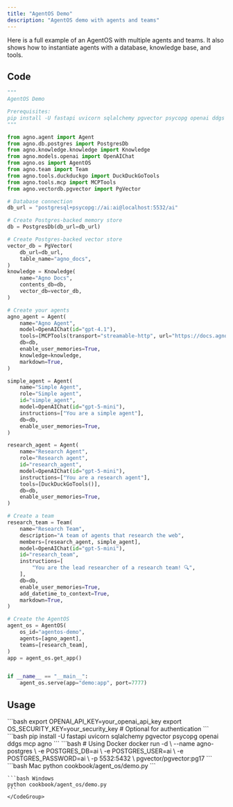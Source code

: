```yaml
---
title: "AgentOS Demo"
description: "AgentOS demo with agents and teams"
---
```


Here is a full example of an AgentOS with multiple agents and teams. It also shows how to instantiate agents with a database, knowledge base, and tools.

## Code

```python cookbook/agent_os/demo.py
"""
AgentOS Demo

Prerequisites:
pip install -U fastapi uvicorn sqlalchemy pgvector psycopg openai ddgs mcp
"""

from agno.agent import Agent
from agno.db.postgres import PostgresDb
from agno.knowledge.knowledge import Knowledge
from agno.models.openai import OpenAIChat
from agno.os import AgentOS
from agno.team import Team
from agno.tools.duckduckgo import DuckDuckGoTools
from agno.tools.mcp import MCPTools
from agno.vectordb.pgvector import PgVector

# Database connection
db_url = "postgresql+psycopg://ai:ai@localhost:5532/ai"

# Create Postgres-backed memory store
db = PostgresDb(db_url=db_url)

# Create Postgres-backed vector store
vector_db = PgVector(
    db_url=db_url,
    table_name="agno_docs",
)
knowledge = Knowledge(
    name="Agno Docs",
    contents_db=db,
    vector_db=vector_db,
)

# Create your agents
agno_agent = Agent(
    name="Agno Agent",
    model=OpenAIChat(id="gpt-4.1"),
    tools=[MCPTools(transport="streamable-http", url="https://docs.agno.com/mcp")],
    db=db,
    enable_user_memories=True,
    knowledge=knowledge,
    markdown=True,
)

simple_agent = Agent(
    name="Simple Agent",
    role="Simple agent",
    id="simple_agent",
    model=OpenAIChat(id="gpt-5-mini"),
    instructions=["You are a simple agent"],
    db=db,
    enable_user_memories=True,
)

research_agent = Agent(
    name="Research Agent",
    role="Research agent",
    id="research_agent",
    model=OpenAIChat(id="gpt-5-mini"),
    instructions=["You are a research agent"],
    tools=[DuckDuckGoTools()],
    db=db,
    enable_user_memories=True,
)

# Create a team
research_team = Team(
    name="Research Team",
    description="A team of agents that research the web",
    members=[research_agent, simple_agent],
    model=OpenAIChat(id="gpt-5-mini"),
    id="research_team",
    instructions=[
        "You are the lead researcher of a research team! 🔍",
    ],
    db=db,
    enable_user_memories=True,
    add_datetime_to_context=True,
    markdown=True,
)

# Create the AgentOS
agent_os = AgentOS(
    os_id="agentos-demo",
    agents=[agno_agent],
    teams=[research_team],
)
app = agent_os.get_app()


if __name__ == "__main__":
    agent_os.serve(app="demo:app", port=7777)
```

## Usage

<Steps>
  <Snippet file="create-venv-step.mdx" />

  <Step title="Set Environment Variables">
    ```bash
    export OPENAI_API_KEY=your_openai_api_key
    export OS_SECURITY_KEY=your_security_key  # Optional for authentication
    ```
  </Step>

  <Step title="Install libraries">
    ```bash
    pip install -U fastapi uvicorn sqlalchemy pgvector psycopg openai ddgs mcp agno
    ```
  </Step>

  <Step title="Setup PostgreSQL Database">
    ```bash
    # Using Docker
    docker run -d \
      --name agno-postgres \
      -e POSTGRES_DB=ai \
      -e POSTGRES_USER=ai \
      -e POSTGRES_PASSWORD=ai \
      -p 5532:5432 \
      pgvector/pgvector:pg17
    ```
  </Step>

  <Step title="Run Example">
    <CodeGroup>
    ```bash Mac
    python cookbook/agent_os/demo.py
    ```

    ```bash Windows
    python cookbook/agent_os/demo.py
    ```
    </CodeGroup>
  </Step>
</Steps>